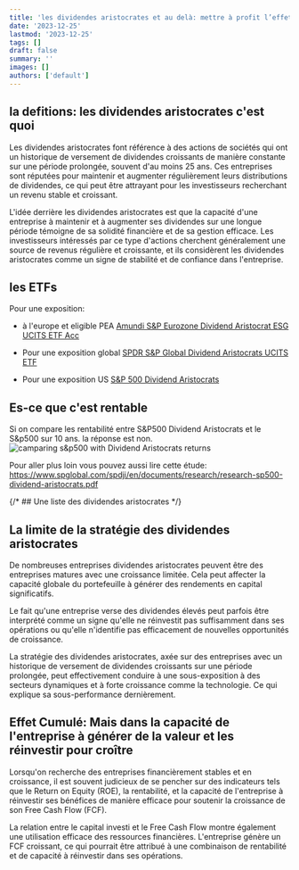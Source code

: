 ```yaml
---
title: 'les dividendes aristocrates et au delà: mettre à profit l’effet cumulé '
date: '2023-12-25'
lastmod: '2023-12-25'
tags: []
draft: false
summary: ''
images: []
authors: ['default']
---
```


## la defitions: les dividendes aristocrates c'est quoi

Les dividendes aristocrates font référence à des actions de sociétés qui ont un historique de versement de dividendes croissants 
de manière constante sur une période prolongée, souvent d'au moins 25 ans.
Ces entreprises sont réputées pour maintenir et augmenter régulièrement leurs distributions de dividendes,
ce qui peut être attrayant pour les investisseurs recherchant un revenu stable et croissant.

L'idée derrière les dividendes aristocrates est que la capacité d'une entreprise à maintenir et à augmenter ses dividendes sur une longue période témoigne de sa solidité financière et de sa gestion efficace.
Les investisseurs intéressés par ce type d'actions cherchent généralement une source de revenus régulière et croissante, 
et ils considèrent les dividendes aristocrates comme un signe de stabilité et de confiance dans l'entreprise.


## les ETFs

Pour une exposition:  
- à l'europe et eligible PEA [Amundi S&P Eurozone Dividend Aristocrat ESG UCITS ETF Acc](https://www.justetf.com/fr/etf-profile.html?isin=LU0959210781#apercu)
- Pour une exposition global [SPDR S&P Global Dividend Aristocrats UCITS ETF](https://www.justetf.com/fr/etf-profile.html?isin=IE00B9CQXS71#apercu)

- Pour une exposition US
[S&P 500 Dividend Aristocrats](https://www.spglobal.com/spdji/en/indices/dividends-factors/sp-500-dividend-aristocrats/#overview)

## Es-ce que c'est rentable
Si on compare les rentabilité entre S&P500 Dividend Aristocrats et le S&p500 sur 10 ans. la réponse est non.
![camparing s&p500 with Dividend Aristocrats returns](/static/images/data/s&p-vs-dividends-aristocrates.png)

Pour aller plus loin vous pouvez aussi lire cette étude:
https://www.spglobal.com/spdji/en/documents/research/research-sp500-dividend-aristocrats.pdf

{/* ## Une liste des dividendes aristocrates */}

## La limite de la stratégie des dividendes aristocrates

De nombreuses entreprises dividendes aristocrates peuvent être des entreprises matures avec une croissance limitée. 
Cela peut affecter la capacité globale du portefeuille à générer des rendements en capital significatifs.

Le fait qu'une entreprise verse des dividendes élevés peut parfois être interprété comme un signe qu'elle ne réinvestit 
pas suffisamment dans ses opérations ou qu'elle n'identifie pas efficacement de nouvelles opportunités de croissance.

La stratégie des dividendes aristocrates, axée sur des entreprises avec un historique de versement de dividendes croissants sur une période prolongée, 
peut effectivement conduire à une sous-exposition à des secteurs dynamiques et à forte croissance comme la technologie. Ce qui explique sa sous-performance dernièrement.

## Effet Cumulé: Mais dans la capacité de l'entreprise à générer de la valeur et les réinvestir pour croître 

 Lorsqu'on recherche des entreprises financièrement stables et en croissance, 
 il est souvent judicieux de se pencher sur des indicateurs tels que le Return on Equity (ROE), 
 la rentabilité, et la capacité de l'entreprise à réinvestir ses bénéfices de manière efficace pour soutenir la croissance de son Free Cash Flow (FCF).

 La relation entre le capital investi et le Free Cash Flow montre également une utilisation efficace des ressources financières. 
 L'entreprise génère un FCF croissant, ce qui pourrait être attribué à une combinaison de rentabilité et de capacité à réinvestir dans ses opérations.